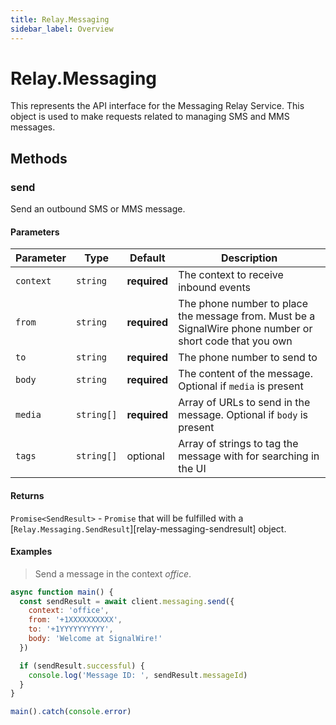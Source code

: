 ```yaml
---
title: Relay.Messaging
sidebar_label: Overview
---
```


# Relay.Messaging

This represents the API interface for the Messaging Relay Service. This object is used to make requests related to managing SMS and MMS messages.

## Methods

### send

Send an outbound SMS or MMS message.

#### Parameters

| Parameter | Type | Default | Description |
| --------- | ---- | ------- | ----------- |
| `context` | `string` | **required** | The context to receive inbound events |
| `from` | `string` | **required** | The phone number to place the message from. Must be a SignalWire phone number or short code that you own |
| `to` | `string` | **required** | The phone number to send to |
| `body` | `string` | **required** | The content of the message. Optional if `media` is present |
| `media` | `string[]` | **required** | Array of URLs to send in the message. Optional if `body` is present |
| `tags` | `string[]` | optional | Array of strings to tag the message with for searching in the UI |

#### Returns

`Promise<SendResult>` - `Promise` that will be fulfilled with a [`Relay.Messaging.SendResult`][relay-messaging-sendresult] object.

#### Examples

> Send a message in the context _office_.

```javascript
async function main() {
  const sendResult = await client.messaging.send({
    context: 'office',
    from: '+1XXXXXXXXXX',
    to: '+1YYYYYYYYYY',
    body: 'Welcome at SignalWire!'
  })

  if (sendResult.successful) {
    console.log('Message ID: ', sendResult.messageId)
  }
}

main().catch(console.error)
```